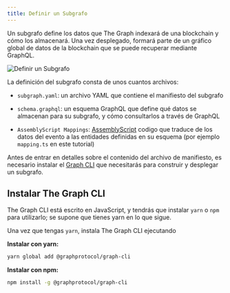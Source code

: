 ```yaml
---
title: Definir un Subgrafo
---
```


Un subgrafo define los datos que The Graph indexará de una blockchain y cómo los almacenará. Una vez desplegado, formará parte de un gráfico global de datos de la blockchain que se puede recuperar mediante GraphQL.

![Definir un Subgrafo](/img/define-subgraph.png)

La definición del subgrafo consta de unos cuantos archivos:

- `subgraph.yaml`: un archivo YAML que contiene el manifiesto del subgrafo

- `schema.graphql`: un esquema GraphQL que define qué datos se almacenan para su subgrafo, y cómo consultarlos a través de GraphQL

- `AssemblyScript Mappings`: [AssemblyScript](https://github.com/AssemblyScript/assemblyscript) codigo que traduce de los datos del evento a las entidades definidas en su esquema (por ejemplo `mapping.ts` en este tutorial)

Antes de entrar en detalles sobre el contenido del archivo de manifiesto, es necesario instalar el [Graph CLI](https://github.com/graphprotocol/graph-cli) que necesitarás para construir y desplegar un subgrafo.

## Instalar The Graph CLI

The Graph CLI está escrito en JavaScript, y tendrás que instalar `yarn` o `npm` para utilizarlo; se supone que tienes yarn en lo que sigue.

Una vez que tengas `yarn`, instala The Graph CLI ejecutando

**Instalar con yarn:**

```bash
yarn global add @graphprotocol/graph-cli
```

**Instalar con npm:**

```bash
npm install -g @graphprotocol/graph-cli
```
